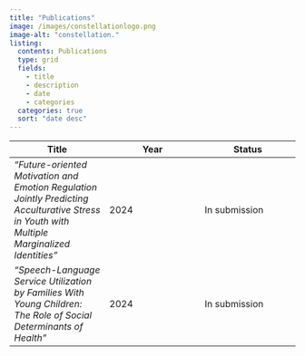 ```yaml
---
title: "Publications"
image: /images/constellationlogo.png
image-alt: "constellation."
listing:
  contents: Publications
  type: grid
  fields: 
    - title
    - description
    - date
    - categories
  categories: true
  sort: "date desc"
---
```


| Title | Year | Status |
|------------------------|------------------------|------------------------|
| *"Future-oriented Motivation and Emotion Regulation Jointly Predicting Acculturative Stress in Youth with Multiple Marginalized Identities"* | 2024 | In submission |
| *"Speech-Language Service Utilization by Families With Young Children: The Role of Social Determinants of Health"* | 2024 | In submission |

<br>
